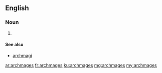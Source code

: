 ==English==

===Noun===
{{head|en|plural}} {{g|p}}

# {{plural of|archmage|lang=en}}

====See also====
* [[archmagi]]

[[ar:archmages]]
[[fr:archmages]]
[[ku:archmages]]
[[mg:archmages]]
[[my:archmages]]